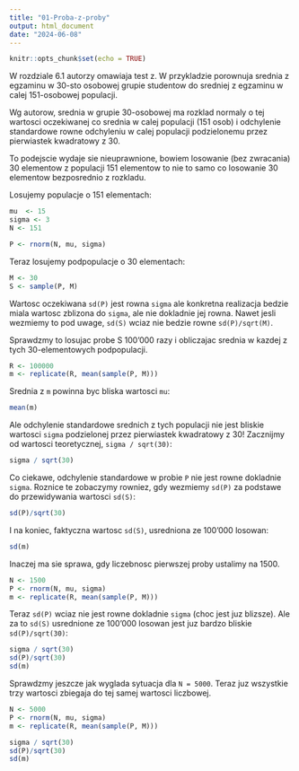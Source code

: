 ```yaml
---
title: "01-Proba-z-proby"
output: html_document
date: "2024-06-08"
---
```


```r
knitr::opts_chunk$set(echo = TRUE)
```


W rozdziale 6.1 autorzy omawiaja test z. W przykladzie porownuja srednia z egzaminu
w 30-sto osobowej grupie studentow do sredniej z egzaminu w calej 151-osobowej populacji.

Wg autorow, srednia w grupie 30-osobowej ma rozklad normaly o tej wartosci
oczekiwanej co srednia w calej populacji (151 osob) i odchylenie standardowe
rowne odchyleniu w calej populacji podzielonemu przez pierwiastek kwadratowy
z 30.

To podejscie wydaje sie nieuprawnione, bowiem losowanie (bez zwracania)
30 elementow z populacji 151 elementow to nie to samo co losowanie 30 elementow
bezposrednio z rozkladu.

Losujemy populacje o 151 elementach:

```r
mu  <- 15
sigma <- 3
N <- 151

P <- rnorm(N, mu, sigma)
```

Teraz losujemy podpopulacje o 30 elementach:

```r
M <- 30
S <- sample(P, M)
```

Wartosc oczekiwana `sd(P)` jest rowna `sigma` ale konkretna realizacja bedzie
miala wartosc zblizona do `sigma`, ale nie dokladnie jej rowna. Nawet jesli
wezmiemy to pod uwage, `sd(S)` wciaz nie bedzie rowne `sd(P)/sqrt(M)`.

Sprawdzmy to losujac probe S 100'000 razy i obliczajac srednia w kazdej z
tych 30-elementowych podpopulacji.

```r
R <- 100000
m <- replicate(R, mean(sample(P, M)))
```

Srednia z `m` powinna byc bliska wartosci `mu`:

```r
mean(m)
```

Ale odchylenie standardowe srednich z tych populacji nie jest bliskie wartosci
`sigma` podzielonej przez pierwiastek kwadratowy z 30! Zacznijmy od wartosci
teoretycznej, `sigma / sqrt(30)`:

```r
sigma / sqrt(30)
```

Co ciekawe, odchylenie standardowe w probie `P` nie jest rowne dokladnie `sigma`.
Roznice te zobaczymy rowniez, gdy wezmiemy `sd(P)` za podstawe do przewidywania
wartosci `sd(S)`:

```r
sd(P)/sqrt(30)
```

I na koniec, faktyczna wartosc `sd(S)`, usredniona ze 100'000 losowan:

```r
sd(m)
```


Inaczej ma sie sprawa, gdy liczebnosc pierwszej proby ustalimy na 1500.

```r
N <- 1500
P <- rnorm(N, mu, sigma)
m <- replicate(R, mean(sample(P, M)))
```

Teraz `sd(P)` wciaz nie jest rowne dokladnie `sigma` (choc jest juz blizsze).
Ale za to `sd(S)` usrednione ze 100'000 losowan jest juz bardzo bliskie
`sd(P)/sqrt(30)`:

```r
sigma / sqrt(30)
sd(P)/sqrt(30)
sd(m)
```


Sprawdzmy jeszcze jak wyglada sytuacja dla `N = 5000`. Teraz juz wszystkie trzy
wartosci zbiegaja do tej samej wartosci liczbowej.

```r
N <- 5000
P <- rnorm(N, mu, sigma)
m <- replicate(R, mean(sample(P, M)))

sigma / sqrt(30)
sd(P)/sqrt(30)
sd(m)
```

